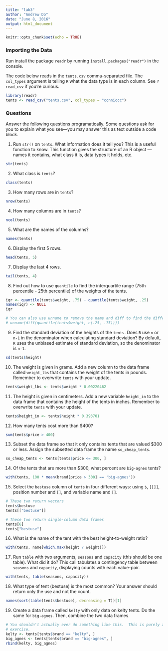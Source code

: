---
title: "lab3"
author: "Andrew Do"
date: "June 8, 2016"
output: html_document
---

```{r setup, include=FALSE}
knitr::opts_chunk$set(echo = TRUE)
```

### Importing the Data
Run install the package `readr` by running `install.packages("readr")` in the console.

The code below reads in the `tents.csv` comma-separated file.  The `col_types` argument is telling `R` what the data type is in each column.  See `?read_csv` if you're curious.
```{r}
library(readr)
tents <- read_csv("tents.csv", col_types = "ccnniccc")
```

### Questions
Answer the following questions programatically.  Some questions ask for you to explain what you see---you may answer this as text outside a code block.

1. Run `str()` on `tents`.  What information does it tell you? This is a useful function to know.
This function gives the structure of an R object --- names it contains, what class it is, data types it holds, etc.
```{r}
str(tents)
```

2. What class is `tents`?
```{r}
class(tents)
```

3. How many rows are in `tents`?
```{r}
nrow(tents)
```

4. How many columns are in `tents`?
```{r}
ncol(tents)
```

5. What are the names of the columns?
```{r}
names(tents)
```

6. Display the first 5 rows.
```{r}
head(tents, 5)
```

7. Display the last 4 rows.
```{r}
tail(tents, 4)
```

8. Find out how to use `quantile` to find the interquartile range (75th percentile - 25th percentile) of the weights of the tents.
```{r}
iqr <- quantile(tents$weight, .75) - quantile(tents$weight, .25)
names(iqr) <- NULL
iqr

# You can also use unname to remove the name and diff to find the difference
# unname(diff(quantile(tents$weight, c(.25, .75))))
```

9. Find the standard deviation of the heights of the `tents`.  Does `R` use `n` or `n-1` in the denominator when calculating standard deviation?
By default, `R` uses the unbiased estimate of standard deviation, so the denominator is `n-1`.
```{r}
sd(tents$height)
```

10. The weight is given in grams.  Add a new column to the data frame called `weight_lbs` that contains the weight of the tents in pounds.  Remember to overwrite `tents` with your update.
```{r}
tents$weight_lbs <- tents$weight * 0.00220462
```

11. The height is given in centimeters.  Add a new variable `height_in` to the data frame that contains the height of the tents in inches. Remember to overwrite `tents` with your update.
```{r}
tents$height_in <- tents$height * 0.393701
```

12. How many tents cost more than $400?
```{r}
sum(tents$price > 400)
```

13. Subset the data frame so that it only contains tents that are valued $300 or less.  Assign the subsetted data frame the name `so_cheap_tents`.
```{r}
so_cheap_tents <- tents[tents$price <= 300, ]
```

14. Of the tents that are more than $300, what percent are `big-agnes` tents?
```{r}
with(tents, 100 * mean(brand[price > 300] == 'big-agnes'))
```

15. Select the `bestuse` column of `tents` in four different ways: using `$`, `[[]]`, position number and `[]`, and variable name and `[]`. 
```{r}
# These two return vectors
tents$bestuse
tents[["bestuse"]]

# These two return single-column data frames
tents[6]
tents["bestuse"]
```

16. What is the name of the tent with the best height-to-weight ratio?
```{r}
with(tents, name[which.max(height / weight)])
```

17. Run `table` with two arguments, `seasons` and `capacity` (this should be one table).  What did it do?
This call tabulates a contingency table between `seasons` and `capacity`, displaying counts with each value-pair.
```{r}
with(tents, table(seasons, capacity))
```

18. What type of tent (bestuse) is the most common? Your answer should return only the use and not the count.
```{r}
names(sort(table(tents$bestuse), decreasing = T))[1]
```

19. Create a data frame called `kelty` with only data on kelty tents.  Do the same for `big-agnes`.  Then, combine the two data frames.
```{r}
# You shouldn't actually ever do something like this.  This is purely an
# exercise.
kelty <- tents[tents$brand == "kelty", ]
big_agnes <- tents[tents$brand == "big-agnes", ]
rbind(kelty, big_agnes)
```


